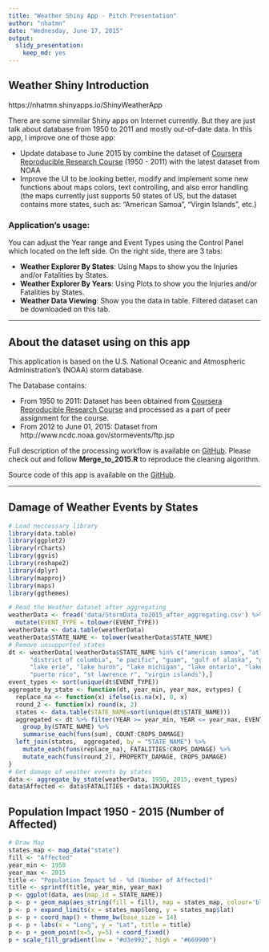 ```yaml
---
title: "Weather Shiny App - Pitch Presentation"
author: "nhatmn"
date: "Wednesday, June 17, 2015"
output:
  slidy_presentation:
    keep_md: yes
---
```


## **Weather Shiny Introduction**
https://nhatmn.shinyapps.io/ShinyWeatherApp

There are some simmilar Shiny apps on Internet currently. But they are just talk about database from 1950 to 2011 and mostly out-of-date data.
In this app, I improve one of those app:

+ Update database to June 2015 by combine the dataset of [Coursera Reproducible Research Course](https://d396qusza40orc.cloudfront.net/repdata%2Fdata%2FStormData.csv.bz2) (1950 - 2011) with the latest dataset from NOAA
+ Improve the UI to be looking better, modify and implement some new functions about maps colors, text controlling, and also error handling (the maps currently just supports 50 states of US, but the dataset contains more states, such as: "American Samoa", "Virgin Islands", etc.)

### **Application's usage:**
You can adjust the Year range and Event Types using the Control Panel which located on the left side. On the right side, there are 3 tabs:

+ **Weather Explorer By States**: Using Maps to show you the Injuries and/or Fatalities by States.
+ **Weather Explorer By Years**: Using Plots to show you the Injuries and/or Fatalities by States.
+ **Weather Data Viewing**: Show you the data in table. Filtered dataset can be downloaded on this tab.

---

## **About the dataset using on this app**

This application is based on the U.S. National Oceanic and Atmospheric Administration's (NOAA) storm database.

The Database contains:

+ From 1950 to 2011: Dataset has been obtained from [Coursera Reproducible Research Course](https://d396qusza40orc.cloudfront.net/repdata%2Fdata%2FStormData.csv.bz2) and processed as a part of peer assignment for the course.
+ From 2012 to June 01, 2015: Dataset from http://www.ncdc.noaa.gov/stormevents/ftp.jsp

Full description of the processing workflow is available on [GitHub](https://github.com/nhatmn/NOAA_Weather_Data_1950-2015.git). Please check out and follow **Merge_to_2015.R** to reproduce the cleaning algorithm.

Source code of this app is available on the [GitHub](https://github.com/nhatmn/Weather_Data_Explorer_App.git).

----

## **Damage of Weather Events by States**

```r
# Load neccessary library
library(data.table)
library(ggplot2)
library(rCharts)
library(ggvis)
library(reshape2)
library(dplyr)
library(mapproj)
library(maps)
library(ggthemes)
```

```r
# Read the Weather dataset after aggregating
weatherData <- fread('data/StormData_to2015_after_aggregating.csv') %>% 
  mutate(EVENT_TYPE = tolower(EVENT_TYPE))
weatherData <- data.table(weatherData)
weatherData$STATE_NAME <- tolower(weatherData$STATE_NAME)
# Remove unsupported states
dt <- weatherData[!weatherData$STATE_NAME %in% c("american samoa", "atlantic north", "atlantic south",
      "district of columbia", "e pacific", "guam", "gulf of alaska", "gulf of mexico", "hawaii waters", 
      "lake erie", "lake huron", "lake michigan", "lake ontario", "lake st clair", "lake superior", 
      "puerto rico", "st lawrence r", "virgin islands"),]
event_types <- sort(unique(dt$EVENT_TYPE))
aggregate_by_state <- function(dt, year_min, year_max, evtypes) {
  replace_na <- function(x) ifelse(is.na(x), 0, x)
  round_2 <- function(x) round(x, 2)
  states <- data.table(STATE_NAME=sort(unique(dt$STATE_NAME)))
  aggregated <- dt %>% filter(YEAR >= year_min, YEAR <= year_max, EVENT_TYPE %in% evtypes) %>%
    group_by(STATE_NAME) %>%
    summarise_each(funs(sum), COUNT:CROPS_DAMAGE)
  left_join(states,  aggregated, by = "STATE_NAME") %>%
    mutate_each(funs(replace_na), FATALITIES:CROPS_DAMAGE) %>%
    mutate_each(funs(round_2), PROPERTY_DAMAGE, CROPS_DAMAGE)    
}
# Get damage of weather events by states
data <- aggregate_by_state(weatherData, 1950, 2015, event_types)
data$Affected <- data$FATALITIES + data$INJURIES
```

## **Population Impact 1950 - 2015 (Number of Affected)**

```r
# Draw Map
states_map <- map_data("state")
fill <- "Affected"
year_min <- 1950
year_max <- 2015
title <- "Population Impact %d - %d (Number of Affected)"
title <- sprintf(title, year_min, year_max)
p <- ggplot(data, aes(map_id = STATE_NAME))
p <- p + geom_map(aes_string(fill = fill), map = states_map, colour='black')
p <- p + expand_limits(x = states_map$long, y = states_map$lat)
p <- p + coord_map() + theme_bw(base_size = 14)
p <- p + labs(x = "Long", y = "Lat", title = title)
p <- p + geom_point(x=5, y=5) + coord_fixed()
p + scale_fill_gradient(low = "#d3e992", high = "#669900")
```

